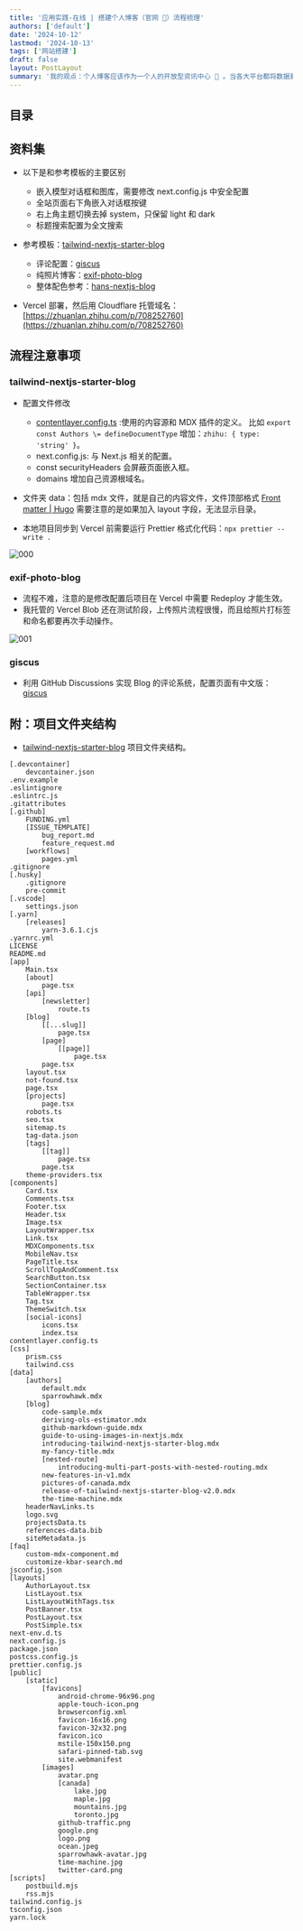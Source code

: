 ```yaml
---
title: '应用实践-在线 | 搭建个人博客（官网 🤔）流程梳理'
authors: ['default']
date: '2024-10-12'
lastmod: '2024-10-13'
tags: ['网站搭建']
draft: false
layout: PostLayout
summary: '我的观点：个人博客应该作为一个人的开放型资讯中心 🤔 。当各大平台都将数据封锁作为资产~'
---
```


## 目录

<TOCInline toc={props.toc} exclude="Introduction" />

## 资料集

- 以下是和参考模板的主要区别

  - 嵌入模型对话框和图库，需要修改 next.config.js 中安全配置
  - 全站页面右下角嵌入对话框按键
  - 右上角主题切换去掉 system，只保留 light 和 dark
  - 标题搜索配置为全文搜索

- 参考模板：[tailwind-nextjs-starter-blog](https://github.com/timlrx/tailwind-nextjs-starter-blog)

  - 评论配置：[giscus](https://github.com/giscus/giscus/blob/main/README.zh-CN.md)
  - 纯照片博客：[exif-photo-blog](https://github.com/sambecker/exif-photo-blog)
  - 整体配色参考：[hans-nextjs-blog](https://github.com/hansking98/hans-nextjs-blog)

- Vercel 部署，然后用 Cloudflare 托管域名：[https://zhuanlan.zhihu.com/p/708252760](https://zhuanlan.zhihu.com/p/708252760)

## 流程注意事项

### tailwind-nextjs-starter-blog

- 配置文件修改

  - [contentlayer.config.ts](https://www.contentlayer.dev/docs/getting-started) :使用的内容源和 MDX 插件的定义。
    比如 `export const Authors \= defineDocumentType` 增加：`zhihu: { type: 'string' }`。
  - next.config.js: 与 Next.js 相关的配置。
  - const securityHeaders 会屏蔽页面嵌入框。
  - domains 增加自己资源根域名。

- 文件夹 data：包括 mdx 文件，就是自己的内容文件，文件顶部格式 [Front matter | Hugo](https://gohugo.io/content-management/front-matter/) 需要注意的是如果加入 layout 字段，无法显示目录。

- 本地项目同步到 Vercel 前需要运行 Prettier 格式化代码：`npx prettier --write .`

<Image alt="000" src="/illustration/2024-002/000.jpg" width={400} height={200} />

### exif-photo-blog

- 流程不难，注意的是修改配置后项目在 Vercel 中需要 Redeploy 才能生效。
- 我托管的 Vercel Blob 还在测试阶段，上传照片流程很慢，而且给照片打标签和命名都要再次手动操作。

<Image alt="001" src="/illustration/2024-002/001.jpg" width={400} height={200} />

### giscus

- 利用 GitHub Discussions 实现 Blog 的评论系统，配置页面有中文版：[giscus](https://giscus.app/zh-CN)

## 附：项目文件夹结构

- [tailwind-nextjs-starter-blog](https://github.com/timlrx/tailwind-nextjs-starter-blog) 项目文件夹结构。

```
[.devcontainer]
    devcontainer.json
.env.example
.eslintignore
.eslintrc.js
.gitattributes
[.github]
    FUNDING.yml
    [ISSUE_TEMPLATE]
        bug_report.md
        feature_request.md
    [workflows]
        pages.yml
.gitignore
[.husky]
    .gitignore
    pre-commit
[.vscode]
    settings.json
[.yarn]
    [releases]
        yarn-3.6.1.cjs
.yarnrc.yml
LICENSE
README.md
[app]
    Main.tsx
    [about]
        page.tsx
    [api]
        [newsletter]
            route.ts
    [blog]
        [[...slug]]
            page.tsx
        [page]
            [[page]]
                page.tsx
        page.tsx
    layout.tsx
    not-found.tsx
    page.tsx
    [projects]
        page.tsx
    robots.ts
    seo.tsx
    sitemap.ts
    tag-data.json
    [tags]
        [[tag]]
            page.tsx
        page.tsx
    theme-providers.tsx
[components]
    Card.tsx
    Comments.tsx
    Footer.tsx
    Header.tsx
    Image.tsx
    LayoutWrapper.tsx
    Link.tsx
    MDXComponents.tsx
    MobileNav.tsx
    PageTitle.tsx
    ScrollTopAndComment.tsx
    SearchButton.tsx
    SectionContainer.tsx
    TableWrapper.tsx
    Tag.tsx
    ThemeSwitch.tsx
    [social-icons]
        icons.tsx
        index.tsx
contentlayer.config.ts
[css]
    prism.css
    tailwind.css
[data]
    [authors]
        default.mdx
        sparrowhawk.mdx
    [blog]
        code-sample.mdx
        deriving-ols-estimator.mdx
        github-markdown-guide.mdx
        guide-to-using-images-in-nextjs.mdx
        introducing-tailwind-nextjs-starter-blog.mdx
        my-fancy-title.mdx
        [nested-route]
            introducing-multi-part-posts-with-nested-routing.mdx
        new-features-in-v1.mdx
        pictures-of-canada.mdx
        release-of-tailwind-nextjs-starter-blog-v2.0.mdx
        the-time-machine.mdx
    headerNavLinks.ts
    logo.svg
    projectsData.ts
    references-data.bib
    siteMetadata.js
[faq]
    custom-mdx-component.md
    customize-kbar-search.md
jsconfig.json
[layouts]
    AuthorLayout.tsx
    ListLayout.tsx
    ListLayoutWithTags.tsx
    PostBanner.tsx
    PostLayout.tsx
    PostSimple.tsx
next-env.d.ts
next.config.js
package.json
postcss.config.js
prettier.config.js
[public]
    [static]
        [favicons]
            android-chrome-96x96.png
            apple-touch-icon.png
            browserconfig.xml
            favicon-16x16.png
            favicon-32x32.png
            favicon.ico
            mstile-150x150.png
            safari-pinned-tab.svg
            site.webmanifest
        [images]
            avatar.png
            [canada]
                lake.jpg
                maple.jpg
                mountains.jpg
                toronto.jpg
            github-traffic.png
            google.png
            logo.png
            ocean.jpeg
            sparrowhawk-avatar.jpg
            time-machine.jpg
            twitter-card.png
[scripts]
    postbuild.mjs
    rss.mjs
tailwind.config.js
tsconfig.json
yarn.lock
```
